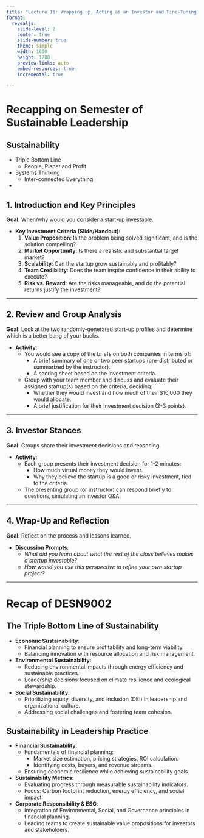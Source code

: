 ```yaml
---
title: "Lecture 11: Wrapping up, Acting as an Investor and Fine-Tuning your Project"
format: 
  revealjs:
    slide-level: 2
    center: true
    slide-number: true
    theme: simple
    width: 1600
    height: 1200
    preview-links: auto
    embed-resources: true
    incremental: true

---
```


# Recapping on Semester of Sustainable Leadership

## Sustainability
- Triple Bottom Line
  - People, Planet and Profit
- Systems Thinking
  - Inter-connected Everything
- 

## **1. Introduction and Key Principles**  
**Goal**: When/why would you consider a start-up investable.

- **Key Investment Criteria (Slide/Handout)**:
  1. **Value Proposition**: Is the problem being solved significant, and is the solution compelling?
  2. **Market Opportunity**: Is there a realistic and substantial target market?
  3. **Scalability**: Can the startup grow sustainably and profitably?
  4. **Team Credibility**: Does the team inspire confidence in their ability to execute?
  5. **Risk vs. Reward**: Are the risks manageable, and do the potential returns justify the investment?

---

## **2. Review and Group Analysis**  
**Goal**: Look at the two randomly-generated start-up profiles and determine which is a better bang of your bucks.

- **Activity**:
  - You would see a copy of the briefs on both companies in terms of:
    - A brief summary of one or two peer startups (pre-distributed or summarized by the instructor).
    - A scoring sheet based on the investment criteria.
  - Group with your team member and discuss and evaluate their assigned startup(s) based on the criteria, deciding:
    - Whether they would invest and how much of their $10,000 they would allocate.
    - A brief justification for their investment decision (2-3 points).

---

## **3. Investor Stances**  
**Goal**: Groups share their investment decisions and reasoning.

- **Activity**:
  - Each group presents their investment decision for 1-2 minutes:
    - How much virtual money they would invest.
    - Why they believe the startup is a good or risky investment, tied to the criteria.
  - The presenting group (or instructor) can respond briefly to questions, simulating an investor Q&A.

---

## **4. Wrap-Up and Reflection**  
**Goal**: Reflect on the process and lessons learned.

- **Discussion Prompts**:
  - *What did you learn about what the rest of the class believes makes a startup investable?*  
  - *How would you use this perspective to refine your own startup project?*

---

# Recap of DESN9002

## The Triple Bottom Line of Sustainability
- **Economic Sustainability**: 
  - Financial planning to ensure profitability and long-term viability.
  - Balancing innovation with resource allocation and risk management.

- **Environmental Sustainability**:
  - Reducing environmental impacts through energy efficiency and sustainable practices.
  - Leadership decisions focused on climate resilience and ecological stewardship.

- **Social Sustainability**:
  - Prioritizing equity, diversity, and inclusion (DEI) in leadership and organizational culture.
  - Addressing social challenges and fostering team cohesion.

## Sustainability in Leadership Practice
- **Financial Sustainability**:
  - Fundamentals of financial planning:
    - Market size estimation, pricing strategies, ROI calculation.
    - Identifying costs, buyers, and revenue streams.
  - Ensuring economic resilience while achieving sustainability goals.

- **Sustainability Metrics**:
  - Evaluating progress through measurable sustainability indicators.
  - Focus: Carbon footprint reduction, energy efficiency, and social impact.

- **Corporate Responsibility & ESG**:
  - Integration of Environmental, Social, and Governance principles in financial planning.
  - Leading teams to create sustainable value propositions for investors and stakeholders.
